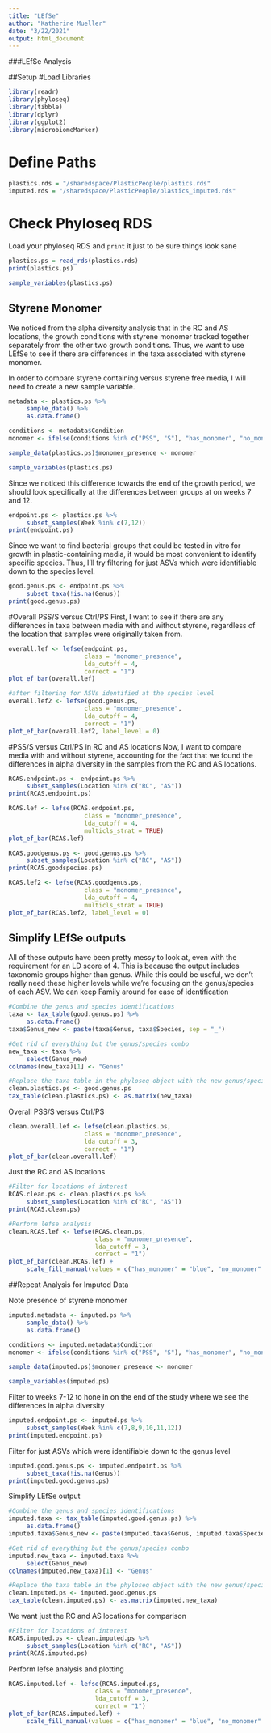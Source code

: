 ```yaml
---
title: "LEfSe"
author: "Katherine Mueller"
date: "3/22/2021"
output: html_document
---
```


###LEfSe Analysis

##Setup
#Load Libraries
```r
library(readr)
library(phyloseq)
library(tibble)
library(dplyr)
library(ggplot2)
library(microbiomeMarker)
```

# Define Paths
```r
plastics.rds = "/sharedspace/PlasticPeople/plastics.rds"
imputed.rds = "/sharedspace/PlasticPeople/plastics_imputed.rds"
```

# Check Phyloseq RDS
Load your phyloseq RDS and `print` it just to be sure things look sane
```r
plastics.ps = read_rds(plastics.rds)
print(plastics.ps)
```

```r
sample_variables(plastics.ps)
```

## Styrene Monomer
We noticed from the alpha diversity analysis that in the RC and AS locations, the growth conditions with styrene monomer tracked together separately from the other two growth conditions. Thus, we want to use LEfSe to see if there are differences in the taxa associated with styrene monomer.

In order to compare styrene containing versus styrene free media, I will need to create a new sample variable.
```r
metadata <- plastics.ps %>%
     sample_data() %>%
     as.data.frame()

conditions <- metadata$Condition
monomer <- ifelse(conditions %in% c("PSS", "S"), "has_monomer", "no_monomer")

sample_data(plastics.ps)$monomer_presence <- monomer
```

```r
sample_variables(plastics.ps)
```

Since we noticed this difference towards the end of the growth period, we should look specifically at the differences between groups at on weeks 7 and 12.
```r
endpoint.ps <- plastics.ps %>%
     subset_samples(Week %in% c(7,12))
print(endpoint.ps)
```

Since we want to find bacterial groups that could be tested in vitro for growth in plastic-containing media, it would be most convenient to identify specific species. Thus, I'll try filtering for just ASVs which were identifiable down to the species level.
```r
good.genus.ps <- endpoint.ps %>%
     subset_taxa(!is.na(Genus))
print(good.genus.ps)
```

#Overall PSS/S versus Ctrl/PS
First, I want to see if there are any differences in taxa between media with and without styrene, regardless of the location that samples were originally taken from.
```r
overall.lef <- lefse(endpoint.ps,
                     class = "monomer_presence",
                     lda_cutoff = 4,
                     correct = "1")
plot_ef_bar(overall.lef)
```
```r
#after filtering for ASVs identified at the species level
overall.lef2 <- lefse(good.genus.ps,
                     class = "monomer_presence",
                     lda_cutoff = 4,
                     correct = "1")
plot_ef_bar(overall.lef2, label_level = 0)
```


#PSS/S versus Ctrl/PS in RC and AS locations
Now, I want to compare media with and without styrene, accounting for the fact that we found the differences in alpha diversity in the samples from the RC and AS locations.
```r
RCAS.endpoint.ps <- endpoint.ps %>%
     subset_samples(Location %in% c("RC", "AS"))
print(RCAS.endpoint.ps)
```

```r
RCAS.lef <- lefse(RCAS.endpoint.ps,
                     class = "monomer_presence",
                     lda_cutoff = 4,
                     multicls_strat = TRUE)
plot_ef_bar(RCAS.lef)
```
```r
RCAS.goodgenus.ps <- good.genus.ps %>%
     subset_samples(Location %in% c("RC", "AS"))
print(RCAS.goodspecies.ps)
```

```r
RCAS.lef2 <- lefse(RCAS.goodgenus.ps,
                     class = "monomer_presence",
                     lda_cutoff = 4,
                     multicls_strat = TRUE)
plot_ef_bar(RCAS.lef2, label_level = 0)
```

## Simplify LEfSe outputs
All of these outputs have been pretty messy to look at, even with the requirement for an LD score of 4. This is because the output includes taxonomic groups higher than genus. While this could be useful, we don't really need these higher levels while we're focusing on the genus/species of each ASV. We can keep Family around for ease of identification
```r
#Combine the genus and species identifications
taxa <- tax_table(good.genus.ps) %>%
     as.data.frame()
taxa$Genus_new <- paste(taxa$Genus, taxa$Species, sep = "_")

#Get rid of everything but the genus/species combo
new_taxa <- taxa %>%
     select(Genus_new)
colnames(new_taxa)[1] <- "Genus"

#Replace the taxa table in the phyloseq object with the new genus/species only table
clean.plastics.ps <- good.genus.ps
tax_table(clean.plastics.ps) <- as.matrix(new_taxa)
```

Overall PSS/S versus Ctrl/PS
```r
clean.overall.lef <- lefse(clean.plastics.ps,
                     class = "monomer_presence",
                     lda_cutoff = 3,
                     correct = "1")
plot_ef_bar(clean.overall.lef)
```

Just the RC and AS locations
```r
#Filter for locations of interest
RCAS.clean.ps <- clean.plastics.ps %>%
     subset_samples(Location %in% c("RC", "AS"))
print(RCAS.clean.ps)
```
```r
#Perform lefse analysis
clean.RCAS.lef <- lefse(RCAS.clean.ps,
                        class = "monomer_presence",
                        lda_cutoff = 3,
                        correct = "1")
plot_ef_bar(clean.RCAS.lef) +
     scale_fill_manual(values = c("has_monomer" = "blue", "no_monomer" = "grey"))
```

##Repeat Analysis for Imputed Data

Note presence of styrene monomer
```r
imputed.metadata <- imputed.ps %>%
     sample_data() %>%
     as.data.frame()

conditions <- imputed.metadata$Condition
monomer <- ifelse(conditions %in% c("PSS", "S"), "has_monomer", "no_monomer")

sample_data(imputed.ps)$monomer_presence <- monomer
```

```r
sample_variables(imputed.ps)
```

Filter to weeks 7-12 to hone in on the end of the study where we see the differences in alpha diversity
```r
imputed.endpoint.ps <- imputed.ps %>%
     subset_samples(Week %in% c(7,8,9,10,11,12))
print(imputed.endpoint.ps)
```

Filter for just ASVs which were identifiable down to the genus level
```r
imputed.good.genus.ps <- imputed.endpoint.ps %>%
     subset_taxa(!is.na(Genus))
print(imputed.good.genus.ps)
```

Simplify LEfSe output
```r
#Combine the genus and species identifications
imputed.taxa <- tax_table(imputed.good.genus.ps) %>%
     as.data.frame()
imputed.taxa$Genus_new <- paste(imputed.taxa$Genus, imputed.taxa$Species, sep = "_")

#Get rid of everything but the genus/species combo
imputed.new_taxa <- imputed.taxa %>%
     select(Genus_new)
colnames(imputed.new_taxa)[1] <- "Genus"

#Replace the taxa table in the phyloseq object with the new genus/species only table
clean.imputed.ps <- imputed.good.genus.ps
tax_table(clean.imputed.ps) <- as.matrix(imputed.new_taxa)
```

We want just the RC and AS locations for comparison
```r
#Filter for locations of interest
RCAS.imputed.ps <- clean.imputed.ps %>%
     subset_samples(Location %in% c("RC", "AS"))
print(RCAS.imputed.ps)
```

Perform lefse analysis and plotting
```r
RCAS.imputed.lef <- lefse(RCAS.imputed.ps,
                        class = "monomer_presence",
                        lda_cutoff = 3,
                        correct = "1")
plot_ef_bar(RCAS.imputed.lef) +
     scale_fill_manual(values = c("has_monomer" = "blue", "no_monomer" = "grey"))
```